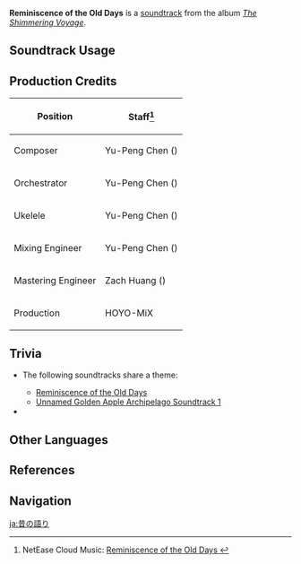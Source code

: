 {{Soundtrack Infobox
|image          = The Shimmering Voyage.png
|album          = The Shimmering Voyage
|disc           = 1
|number         = 14
|featured       =
|featured2      =
|featured3      =
|featured_disc  =
|featured_disc2 =
|featured_disc3 =
|youtube_id     = 3An0TGabbJs
|spotify_id     = 0Q6Z2RHJq6hPrTIVcSnCXE
|previous       = Cozy Company
|next           = Faraway Solicitude
}}
'''Reminiscence of the Old Days''' is a [[soundtrack]] from the album ''[[The Shimmering Voyage]]''.

==Soundtrack Usage==
{{Soundtrack Usage
|location = Golden Apple Archipelago//day
}}

==Production Credits==
{| class="wikitable"
! Position
! Staff<ref>NetEase Cloud Music: [https://music.163.com/#/song?id=1861403392 Reminiscence of the Old Days {{zh|往昔的诉说}}]</ref>
|-
! Composer
| Yu-Peng Chen ({{zh|陈致逸}})
|-
! Orchestrator
| Yu-Peng Chen ({{zh|陈致逸}})
|-
! Ukelele
| Yu-Peng Chen ({{zh|陈致逸}})
|-
! Mixing Engineer
| Yu-Peng Chen ({{zh|陈致逸}})
|-
! Mastering Engineer
| Zach Huang ({{zh|黄巍}})
|-
! Production
| HOYO-MiX
|}

==Trivia==
* <section begin="ReminiscenceOldDaysTheme" />The following soundtracks share a theme:
** [[Reminiscence of the Old Days]]
** [[Unnamed Golden Apple Archipelago Soundtrack 1]]<section end="ReminiscenceOldDaysTheme" />
* {{Transclude|Comforting Quietude|GAATheme3|section=1}}

==Other Languages==
{{Other Languages
|en      = Reminiscence of the Old Days
|zhs     = 往昔的诉说
|zhs_rm  = Wǎngxī de Sùshuō
|zht     = 往昔的訴說
|zht_rm  = Wǎngxī de Sùshuō
|zh_tl   = 
|ja      = 昔の語り
|ja_rm   = Mukashi no Katari
|ja_tl   = 
}}

==References==
{{Reflist}}

==Navigation==
{{Soundtrack Navbox|The Shimmering Voyage|1}}

[[ja:昔の語り]]